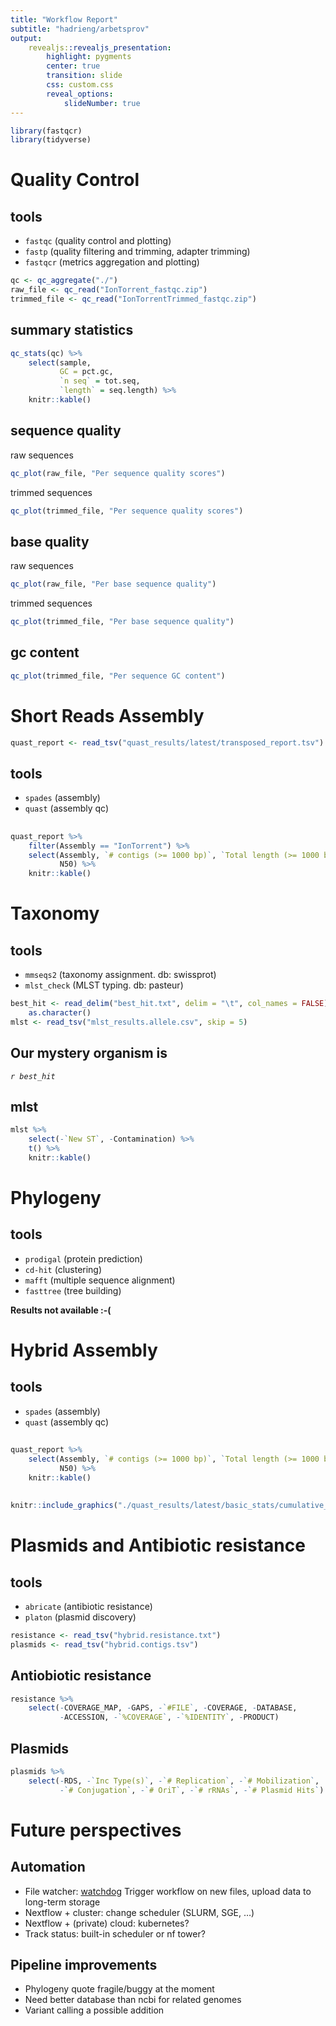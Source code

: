 ```yaml
---
title: "Workflow Report"
subtitle: "hadrieng/arbetsprov"
output:
    revealjs::revealjs_presentation:
        highlight: pygments
        center: true
        transition: slide
        css: custom.css
        reveal_options:
            slideNumber: true
---
```


```r
library(fastqcr)
library(tidyverse)
```

# Quality Control

## tools

- `fastqc` (quality control and plotting)
- `fastp` (quality filtering and trimming, adapter trimming)
- `fastqcr` (metrics aggregation and plotting)

```r
qc <- qc_aggregate("./")
raw_file <- qc_read("IonTorrent_fastqc.zip")
trimmed_file <- qc_read("IonTorrentTrimmed_fastqc.zip")
```

## summary statistics


```r
qc_stats(qc) %>%
    select(sample,
           GC = pct.gc,
           `n seq` = tot.seq,
           `length` = seq.length) %>% 
    knitr::kable()
```

## sequence quality


<div class="container">
<div class="col">
raw sequences
```r
qc_plot(raw_file, "Per sequence quality scores")
```
</div>
<div class="col">
trimmed sequences
```r
qc_plot(trimmed_file, "Per sequence quality scores")
```
</div>
</div>


## base quality


<div class="container">
<div class="col">
raw sequences
```r
qc_plot(raw_file, "Per base sequence quality")
```
</div>
<div class="col">
trimmed sequences
```r
qc_plot(trimmed_file, "Per base sequence quality")
```
</div>
</div>

## gc content


```r
qc_plot(trimmed_file, "Per sequence GC content")
```


# Short Reads Assembly

```r
quast_report <- read_tsv("quast_results/latest/transposed_report.tsv")
```

## tools

- `spades` (assembly)
- `quast` (assembly qc)

##

```r
quast_report %>%
    filter(Assembly == "IonTorrent") %>% 
    select(Assembly, `# contigs (>= 1000 bp)`, `Total length (>= 1000 bp)`,
           N50) %>% 
    knitr::kable()
```

# Taxonomy

## tools

- `mmseqs2` (taxonomy assignment. db: swissprot)
- `mlst_check` (MLST typing. db: pasteur)

```r
best_hit <- read_delim("best_hit.txt", delim = "\t", col_names = FALSE)$X1 %>% 
    as.character()
mlst <- read_tsv("mlst_results.allele.csv", skip = 5)
```

## Our mystery organism is

*`r best_hit`*

## mlst

```r
mlst %>% 
    select(-`New ST`, -Contamination) %>% 
    t() %>%
    knitr::kable()
```

# Phylogeny

## tools

- `prodigal` (protein prediction)
- `cd-hit` (clustering)
- `mafft` (multiple sequence alignment)
- `fasttree` (tree building)

**Results not available :-(**

# Hybrid Assembly

## tools

- `spades` (assembly)
- `quast` (assembly qc)

##

```r
quast_report %>%
    select(Assembly, `# contigs (>= 1000 bp)`, `Total length (>= 1000 bp)`,
           N50) %>% 
    knitr::kable()
```

##

```r
knitr::include_graphics("./quast_results/latest/basic_stats/cumulative_plot.pdf")
```

## {data-background-iframe="./quast_results/latest/icarus_viewers/contig_size_viewer.html"}

# Plasmids and Antibiotic resistance

## tools

- `abricate` (antibiotic resistance)
- `platon` (plasmid discovery)

```r
resistance <- read_tsv("hybrid.resistance.txt")
plasmids <- read_tsv("hybrid.contigs.tsv")
```

## Antiobiotic resistance

```r
resistance %>% 
    select(-COVERAGE_MAP, -GAPS, -`#FILE`, -COVERAGE, -DATABASE,
           -ACCESSION, -`%COVERAGE`, -`%IDENTITY`, -PRODUCT)
```

## Plasmids

```r
plasmids %>% 
    select(-RDS, -`Inc Type(s)`, -`# Replication`, -`# Mobilization`,
           -`# Conjugation`, -`# OriT`, -`# rRNAs`, -`# Plasmid Hits`)
```

# Future perspectives

## Automation

- File watcher: [watchdog](https://github.com/gorakhargosh/watchdog)
Trigger workflow on new files, upload data to long-term storage
- Nextflow + cluster: change scheduler (SLURM, SGE, ...)
- Nextflow + (private) cloud: kubernetes?
- Track status: built-in scheduler or nf tower?

## Pipeline improvements

- Phylogeny quote fragile/buggy at the moment
- Need better database than ncbi for related genomes
- Variant calling a possible addition

